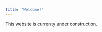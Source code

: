 ```yaml
---
title: "Welcome!"
---
```


<script defer data-domain="global-health-engineering.github.io/website" src="https://plausible.io/js/script.js"></script>

This website is currenty under construction. 
